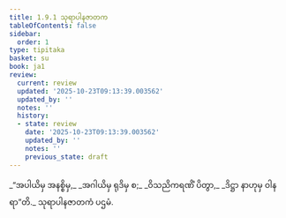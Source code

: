 ```yaml
---
title: 1.9.1 သုရာပါနဇာတက
tableOfContents: false
sidebar:
  order: 1
type: tipitaka
basket: su
book: ja1
review:
  current: review
  updated: '2025-10-23T09:13:39.003562'
  updated_by: ''
  notes: ''
  history:
  - state: review
    date: '2025-10-23T09:13:39.003562'
    updated_by: ''
    notes: ''
    previous_state: draft
---
```



<ReviewStatus review={frontmatter.review} showDetails={true} />

<HypothesisAnnotation frontmatter={frontmatter} />

<DynamicBreadcrumb />

<Division number="81" book="ja1" e="ch" v="22" p="19">

<Paragraph number="180" type="verses" book="ja1">
_“အပါယိမှ အနစ္စိမှ,_  
_အဂါယိမှ ရုဒိမှ စ;_  
_ဝိသညိကရဏိံ ပိတွာ,_  
_ဒိဋ္ဌာ နာဟုမှ ဝါနရာ”တိ._  


</Paragraph>
</Division>

<Paragraph number="181" type="center" book="ja1">
သုရာပါနဇာတကံ ပဌမံ.
</Paragraph>